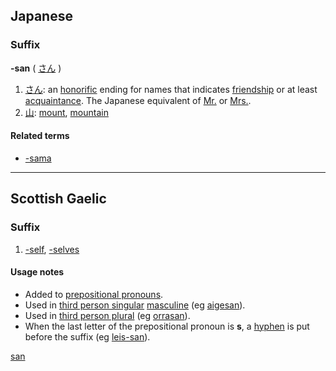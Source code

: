 {{also|Appendix:Variations of "san"}}
==Japanese==

===Suffix===
'''-san''' ( [[さん]] )

# [[さん]]: an [[honorific]] ending for names that indicates [[friendship]] or at least [[acquaintance]]. The Japanese equivalent of [[Mr.]] or [[Mrs.]].
# [[山]]: [[mount]], [[mountain]]

====Related terms====
* [[-sama]]

[[Category:Japanese suffixes|san]]

----

==Scottish Gaelic==

===Suffix===
{{infl|gd|suffix}}

# [[-self]], [[-selves]]

====Usage notes====
* Added to [[prepositional pronoun]]s.
* Used in [[third person singular]] [[masculine]] (eg [[aigesan]]).
* Used in [[third person plural]] (eg [[orrasan]]).
* When the last letter of the prepositional pronoun is '''s''', a [[hyphen]] is put before the suffix (eg [[leis-san]]).